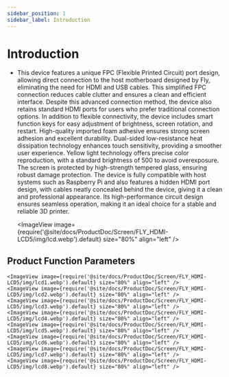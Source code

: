 ```yaml
---
sidebar_position: 1
sidebar_label: Introduction
---
```


# Introduction

* This device features a unique FPC (Flexible Printed Circuit) port design, allowing direct connection to the host motherboard designed by Fly, eliminating the need for HDMI and USB cables. This simplified FPC connection reduces cable clutter and ensures a clean and efficient interface. Despite this advanced connection method, the device also retains standard HDMI ports for users who prefer traditional connection options.
In addition to flexible connectivity, the device includes smart function keys for easy adjustment of brightness, screen rotation, and restart. High-quality imported foam adhesive ensures strong screen adhesion and excellent durability. Dual-sided low-resistance heat dissipation technology enhances touch sensitivity, providing a smoother user experience. Yellow light technology offers precise color reproduction, with a standard brightness of 500 to avoid overexposure. The screen is protected by high-strength tempered glass, ensuring robust damage protection.
The device is fully compatible with host systems such as Raspberry Pi and also features a hidden HDMI port design, with cables neatly concealed behind the device, giving it a clean and professional appearance. Its high-performance circuit design ensures seamless operation, making it an ideal choice for a stable and reliable 3D printer.

    <ImageView image={require('@site/docs/ProductDoc/Screen/FLY_HDMI-LCD5/img/lcd.webp').default} size="80%" align="left" />

## Product Function Parameters
    <ImageView image={require('@site/docs/ProductDoc/Screen/FLY_HDMI-LCD5/img/lcd1.webp').default} size="80%" align="left" />
    <ImageView image={require('@site/docs/ProductDoc/Screen/FLY_HDMI-LCD5/img/lcd2.webp').default} size="80%" align="left" />
    <ImageView image={require('@site/docs/ProductDoc/Screen/FLY_HDMI-LCD5/img/lcd3.webp').default} size="80%" align="left" />
    <ImageView image={require('@site/docs/ProductDoc/Screen/FLY_HDMI-LCD5/img/lcd4.webp').default} size="80%" align="left" />
    <ImageView image={require('@site/docs/ProductDoc/Screen/FLY_HDMI-LCD5/img/lcd5.webp').default} size="80%" align="left" />
    <ImageView image={require('@site/docs/ProductDoc/Screen/FLY_HDMI-LCD5/img/lcd6.webp').default} size="80%" align="left" />
    <ImageView image={require('@site/docs/ProductDoc/Screen/FLY_HDMI-LCD5/img/lcd7.webp').default} size="80%" align="left" />
    <ImageView image={require('@site/docs/ProductDoc/Screen/FLY_HDMI-LCD5/img/lcd8.webp').default} size="80%" align="left" />
